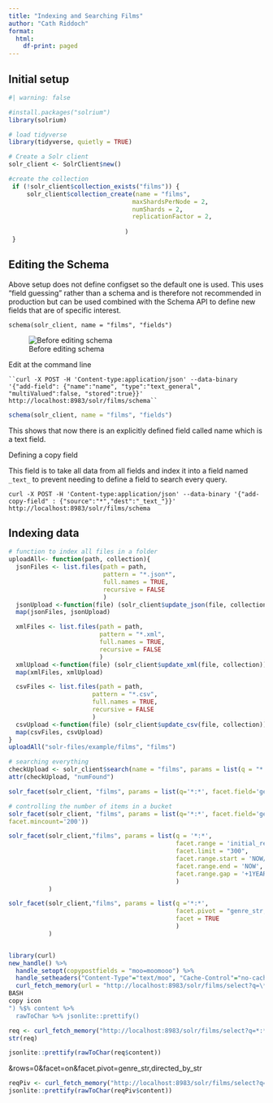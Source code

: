 ```yaml
---
title: "Indexing and Searching Films"
author: "Cath Riddoch"
format:
  html:
    df-print: paged
---
```


## Initial setup

```r
#| warning: false

#install.packages("solrium")
library(solrium) 

# load tidyverse
library(tidyverse, quietly = TRUE)
```

```r
# Create a Solr client
solr_client <- SolrClient$new()
```

```r
#create the collection
 if (!solr_client$collection_exists("films")) {
	 solr_client$collection_create(name = "films",
                                  maxShardsPerNode = 2,
                                  numShards = 2,
                                  replicationFactor = 2,
              
                                )
 }
```

## Editing the Schema

Above setup does not define configset so the default one is used. This uses "field guessing" rather than a schema and is therefore not recommended in production but can be used combined with the Schema API to define new fields that are of specific interest.

`schema(solr_client, name = "films", "fields")`

![Before editing schema](images/Screenshot%202023-03-08%20at%202.49.23%20pm.png)

Edit at the command line

``` ``curl -X POST -H 'Content-type:application/json' --data-binary '{"add-field": {"name":"name", "type":"text_general", "multiValued":false, "stored":true}}' http://localhost:8983/solr/films/schema`` ```

```r
schema(solr_client, name = "films", "fields")
```

This shows that now there is an explicitly defined field called name which is a text field.

Defining a copy field

This field is to take all data from all fields and index it into a field named `_text_` to prevent needing to define a field to search every query.

`curl -X POST -H 'Content-type:application/json' --data-binary '{"add-copy-field" : {"source":"*","dest":"_text_"}}' http://localhost:8983/solr/films/schema`

## Indexing data

```r
# function to index all files in a folder
uploadAll<- function(path, collection){
  jsonFiles <- list.files(path = path,
                          pattern = "*.json*",
                          full.names = TRUE,
                          recursive = FALSE
                          )
  jsonUpload <-function(file) (solr_client$update_json(file, collection))
  map(jsonFiles, jsonUpload)

  xmlFiles <- list.files(path = path,
                         pattern = "*.xml",
                         full.names = TRUE,
                         recursive = FALSE
                         )
  xmlUpload <-function(file) (solr_client$update_xml(file, collection))
  map(xmlFiles, xmlUpload)

  csvFiles <- list.files(path = path,
                       pattern = "*.csv",
                       full.names = TRUE,
                       recursive = FALSE
                       )
  csvUpload <-function(file) (solr_client$update_csv(file, collection))
  map(csvFiles, csvUpload)
}
uploadAll("solr-files/example/films", "films")
```

```r
# searching everything
checkUpload <- solr_client$search(name = "films", params = list(q = "*:*"))
attr(checkUpload, "numFound")
```

```r
solr_facet(solr_client, "films", params = list(q='*:*', facet.field='genre_str'))
```

```r
# controlling the number of items in a bucket
solr_facet(solr_client, "films", params = list(q='*:*', facet.field='genre_str',
facet.mincount='200'))
```

```r
solr_facet(solr_client,"films", params = list(q = '*:*',
                                              facet.range = 'initial_release_date',
                                              facet.limit = "300",
                                              facet.range.start = 'NOW/YEAR-25YEARS',
                                              facet.range.end = 'NOW',
                                              facet.range.gap = '+1YEAR'
                                              )
           )
```

```r
solr_facet(solr_client,"films", params = list(q ='*:*',
                                              facet.pivot = "genre_str,directed_by_str",
                                              facet = TRUE
                                              )
           )

```

```r
```

```r
library(curl)
new_handle() %>%
  handle_setopt(copypostfields = "moo=moomooo") %>%
  handle_setheaders("Content-Type"="text/moo", "Cache-Control"="no-cache", "User-Agent"="A cow") %>%
  curl_fetch_memory(url = "http://localhost:8983/solr/films/select?q=\*:*&rows=0&facet=on&facet.pivot=genre_str,directed_by_str"
BASH
copy icon
") %$% content %>% 
  rawToChar %>% jsonlite::prettify()
```

```r
req <- curl_fetch_memory("http://localhost:8983/solr/films/select?q=*:*")
str(req)


```

```r
jsonlite::prettify(rawToChar(req$content))
```

&rows=0&facet=on&facet.pivot=genre_str,directed_by_str

```r
reqPiv <- curl_fetch_memory("http://localhost:8983/solr/films/select?q=*:*&rows=0&facet=on&facet.pivot=genre_str,directed_by_str")
jsonlite::prettify(rawToChar(reqPiv$content))
```
